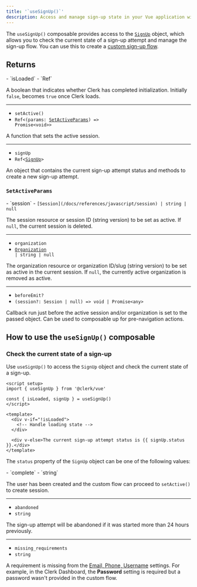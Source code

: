 ```yaml
---
title: '`useSignUp()`'
description: Access and manage sign-up state in your Vue application with Clerk's useSignUp() composable.
---
```


The `useSignUp()` composable provides access to the [`SignUp`](/docs/references/javascript/sign-up/sign-up) object, which allows you to check the current state of a sign-up attempt and manage the sign-up flow. You can use this to create a [custom sign-up flow](/docs/custom-flows/overview#sign-up-flow).

## Returns

<Properties>
  - `isLoaded`
  - `Ref<boolean>`

  A boolean that indicates whether Clerk has completed initialization. Initially `false`, becomes `true` once Clerk loads.

  ---

  - `setActive()`
  - <code>Ref\<(params: [SetActiveParams](#set-active-params)) => Promise\<void>></code>

  A function that sets the active session.

  ---

  - `signUp`
  - <code>Ref\<[SignUp](/docs/references/javascript/sign-up/sign-up)></code>

  An object that contains the current sign-up attempt status and methods to create a new sign-up attempt.
</Properties>

### `SetActiveParams`

<Properties>
  - `session`
  - <code>[Session](/docs/references/javascript/session) | string | null</code>

  The session resource or session ID (string version) to be set as active. If `null`, the current session is deleted.

  ---

  - `organization`
  - <code>[Organization](/docs/references/javascript/organization/organization) | string | null</code>

  The organization resource or organization ID/slug (string version) to be set as active in the current session. If `null`, the currently active organization is removed as active.

  ---

  - `beforeEmit?`
  - `(session?: Session | null) => void | Promise<any>`

  Callback run just before the active session and/or organization is set to the passed object. Can be used to composable up for pre-navigation actions.
</Properties>

## How to use the `useSignUp()` composable

### Check the current state of a sign-up

Use `useSignUp()` to access the `SignUp` object and check the current state of a sign-up.

```vue {{ filename: 'SignUpStep.vue' }}
<script setup>
import { useSignUp } from '@clerk/vue'

const { isLoaded, signUp } = useSignUp()
</script>

<template>
  <div v-if="!isLoaded">
    <!-- Handle loading state -->
  </div>

  <div v-else>The current sign-up attempt status is {{ signUp.status }}.</div>
</template>
```

The `status` property of the `SignUp` object can be one of the following values:

<Properties>
  - `complete`
  - `string`

  The user has been created and the custom flow can proceed to `setActive()` to create session.

  ---

  - `abandoned`
  - `string`

  The sign-up attempt will be abandoned if it was started more than 24 hours previously.

  ---

  - `missing_requirements`
  - `string`

  A requirement is missing from the [Email, Phone, Username](https://dashboard.clerk.com/last-active?path=user-authentication/email-phone-username) settings. For example, in the Clerk Dashboard, the **Password** setting is required but a password wasn't provided in the custom flow.
</Properties>
